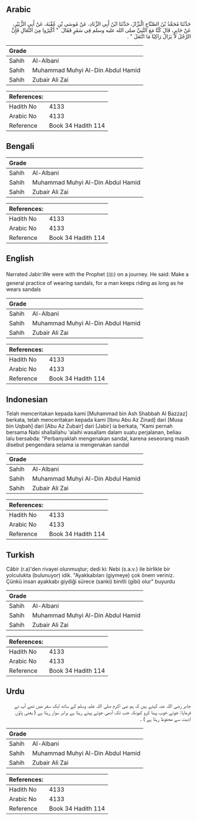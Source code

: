 ## Arabic


<div dir="rtl" lang="ar" style={{fontSize:'larger',backgroundColor:'#f8f9fa',padding:20}}>
حَدَّثَنَا مُحَمَّدُ بْنُ الصَّبَّاحِ الْبَزَّازُ، حَدَّثَنَا ابْنُ أَبِي الزِّنَادِ، عَنْ مُوسَى بْنِ عُقْبَةَ، عَنْ أَبِي الزُّبَيْرِ، عَنْ جَابِرٍ، قَالَ كُنَّا مَعَ النَّبِيِّ صلى الله عليه وسلم فِي سَفَرٍ فَقَالَ ‏ "‏ أَكْثِرُوا مِنَ النِّعَالِ فَإِنَّ الرَّجُلَ لاَ يَزَالُ رَاكِبًا مَا انْتَعَلَ ‏"‏ ‏.‏
</div>
<div style={{backgroundColor:'#f8f9fa',padding:20, marginBottom: 10}}><table> <thead> <tr> <th>Grade</th> <th></th> </tr> </thead> <tbody> <tr><td>Sahih</td><td>Al-Albani</td></tr><tr><td>Sahih</td><td>Muhammad Muhyi Al-Din Abdul Hamid</td></tr><tr><td>Sahih</td><td>Zubair Ali Zai</td></tr></tbody></table><table> <thead> <tr> <th>References:</th> <th></th> </tr> </thead> <tbody><tr><td>Hadith No</td><td>4133</td></tr><tr><td>Arabic No</td><td>4133</td></tr><tr><td>Reference</td><td>Book 34 Hadith 114</td></tr></tbody></table></div>

## Bengali


<div dir="ltr" lang="bn" style={{fontSize:'larger',backgroundColor:'#f8f9fa',padding:20}}>

</div>
<div style={{backgroundColor:'#f8f9fa',padding:20, marginBottom: 10}}><table> <thead> <tr> <th>Grade</th> <th></th> </tr> </thead> <tbody> <tr><td>Sahih</td><td>Al-Albani</td></tr><tr><td>Sahih</td><td>Muhammad Muhyi Al-Din Abdul Hamid</td></tr><tr><td>Sahih</td><td>Zubair Ali Zai</td></tr></tbody></table><table> <thead> <tr> <th>References:</th> <th></th> </tr> </thead> <tbody><tr><td>Hadith No</td><td>4133</td></tr><tr><td>Arabic No</td><td>4133</td></tr><tr><td>Reference</td><td>Book 34 Hadith 114</td></tr></tbody></table></div>

## English


<div dir="ltr" lang="en" style={{fontSize:'larger',backgroundColor:'#f8f9fa',padding:20}}>
Narrated Jabir:We were with the Prophet (ﷺ) on a journey. He said: Make a general practice of wearing sandals, for a man keeps riding as long as he wears sandals
</div>
<div style={{backgroundColor:'#f8f9fa',padding:20, marginBottom: 10}}><table> <thead> <tr> <th>Grade</th> <th></th> </tr> </thead> <tbody> <tr><td>Sahih</td><td>Al-Albani</td></tr><tr><td>Sahih</td><td>Muhammad Muhyi Al-Din Abdul Hamid</td></tr><tr><td>Sahih</td><td>Zubair Ali Zai</td></tr></tbody></table><table> <thead> <tr> <th>References:</th> <th></th> </tr> </thead> <tbody><tr><td>Hadith No</td><td>4133</td></tr><tr><td>Arabic No</td><td>4133</td></tr><tr><td>Reference</td><td>Book 34 Hadith 114</td></tr></tbody></table></div>

## Indonesian


<div dir="ltr" lang="id" style={{fontSize:'larger',backgroundColor:'#f8f9fa',padding:20}}>
Telah menceritakan kepada kami [Muhammad bin Ash Shabbah Al Bazzaz] berkata, telah menceritakan kepada kami [Ibnu Abu Az Zinad] dari [Musa bin Uqbah] dari [Abu Az Zubair] dari [Jabir] ia berkata, "Kami pernah bersama Nabi shallallahu 'alaihi wasallam dalam suatu perjalanan, beliau lalu bersabda: "Perbanyaklah mengenakan sandal, karena seseorang masih disebut pengendara selama ia mengenakan sandal
</div>
<div style={{backgroundColor:'#f8f9fa',padding:20, marginBottom: 10}}><table> <thead> <tr> <th>Grade</th> <th></th> </tr> </thead> <tbody> <tr><td>Sahih</td><td>Al-Albani</td></tr><tr><td>Sahih</td><td>Muhammad Muhyi Al-Din Abdul Hamid</td></tr><tr><td>Sahih</td><td>Zubair Ali Zai</td></tr></tbody></table><table> <thead> <tr> <th>References:</th> <th></th> </tr> </thead> <tbody><tr><td>Hadith No</td><td>4133</td></tr><tr><td>Arabic No</td><td>4133</td></tr><tr><td>Reference</td><td>Book 34 Hadith 114</td></tr></tbody></table></div>

## Turkish


<div dir="ltr" lang="tr" style={{fontSize:'larger',backgroundColor:'#f8f9fa',padding:20}}>
Câbir (r.a)'den rivayei olunmuştur; dedi ki: Nebi (s.a.v.) ile birlikle bir yolculukta (bulunuyor) idik. "Ayakkabıları (giymeye) çok önem veriniz. Çünkü insan ayakkabı giydiği sürece (sanki) binitli (gibi) olur" buyurdu
</div>
<div style={{backgroundColor:'#f8f9fa',padding:20, marginBottom: 10}}><table> <thead> <tr> <th>Grade</th> <th></th> </tr> </thead> <tbody> <tr><td>Sahih</td><td>Al-Albani</td></tr><tr><td>Sahih</td><td>Muhammad Muhyi Al-Din Abdul Hamid</td></tr><tr><td>Sahih</td><td>Zubair Ali Zai</td></tr></tbody></table><table> <thead> <tr> <th>References:</th> <th></th> </tr> </thead> <tbody><tr><td>Hadith No</td><td>4133</td></tr><tr><td>Arabic No</td><td>4133</td></tr><tr><td>Reference</td><td>Book 34 Hadith 114</td></tr></tbody></table></div>

## Urdu


<div dir="rtl" lang="ur" style={{fontSize:'larger',backgroundColor:'#f8f9fa',padding:20}}>
جابر رضی اللہ عنہ کہتے ہیں کہ ہم نبی اکرم صلی اللہ علیہ وسلم کے ساتھ ایک سفر میں تھے آپ نے فرمایا: جوتے خوب پہنا کرو کیونکہ جب تک آدمی جوتے پہنے رہتا ہے برابر سوار رہتا ہے ( یعنی پاؤں اذیت سے محفوظ رہتا ہے ) ۔
</div>
<div style={{backgroundColor:'#f8f9fa',padding:20, marginBottom: 10}}><table> <thead> <tr> <th>Grade</th> <th></th> </tr> </thead> <tbody> <tr><td>Sahih</td><td>Al-Albani</td></tr><tr><td>Sahih</td><td>Muhammad Muhyi Al-Din Abdul Hamid</td></tr><tr><td>Sahih</td><td>Zubair Ali Zai</td></tr></tbody></table><table> <thead> <tr> <th>References:</th> <th></th> </tr> </thead> <tbody><tr><td>Hadith No</td><td>4133</td></tr><tr><td>Arabic No</td><td>4133</td></tr><tr><td>Reference</td><td>Book 34 Hadith 114</td></tr></tbody></table></div>